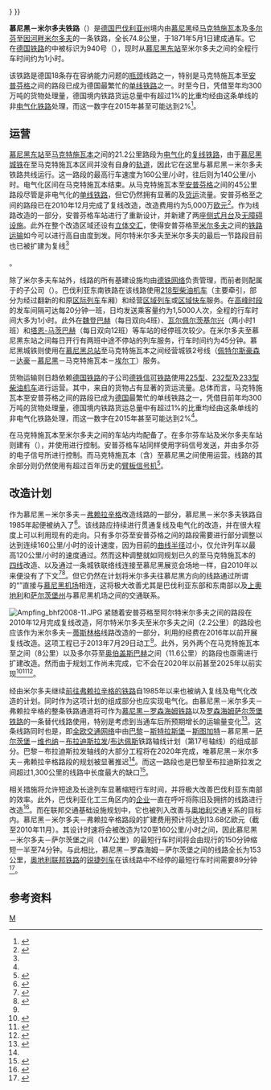 {{Infobox rail system-route
|box_width=350px
|rail_name=慕尼黑－米尔多夫铁路
|banner_color=red
|sec_banner_color=white
|third_banner_color=
|logo_filename=
|image_width=
|logo_bgcolor=
|logo_note=
|code_name=
|locale={{flag|Bavaria}}
|service_type=[[鐵路運輸|客货运输铁路]]
|begin_operation=1871年
|end_operation=
|operation_note=
|system_length=84.676公里
|line_title=路線
|lines=[[单线铁路|单线]]：马克特施瓦本－安普芬格<br>[[复线铁路|复线]]：其余路段
|stations=
|route_title=线路
|main_route=
|secondary_route=
|branch_route=
|standard=
|main_stations=
|ridership=
|fleet_size=
|track_gauge={{RailGauge|sg|al=off|allk=on}}
|max_speed=140公里/小时
|electrified=15千伏16.7赫兹~（慕尼黑－马克特施瓦本）
|rollingstock=
|depot=
|block_signal=
|control=
|system_map=
|mapimage_width=
|route_map=
{{BS-table3}}
{{BS2|STR||||{{link-de|慕尼黑南环铁路|Münchner Südring|慕尼黑南环铁路}}自[[慕尼黑中央车站|慕尼黑总站]]}}
{{BS4||STR|STR+l|tSTRaq|||{{link-de|慕尼黑城铁主线|Stammstrecke (S-Bahn München)}}自[[慕尼黑-帕兴车站|慕尼黑-帕兴]]}}
{{BS4|ABZq+r|KRZu|ABZg+r||||{{link-de|慕尼黑东－戴森霍芬铁路|Bahnstrecke München Ost–Deisenhofen|自戴森霍芬}}}}
{{BS4|ABZg+l|ABZgr|STR||||慕尼黑东站岔道}}
{{BS4|BHF|BHF|SBHF||0.0|'''[[慕尼黑东站|慕尼黑东站]]'''}}
{{BS4|STR|ABZgl|ABZg+r}}
{{BS4|ABZg+l|ABZgr|SBHF||1.1|{{link-de|莱希滕贝格环路|Leuchtenbergring|慕尼黑莱希滕贝格环路}}|}}
{{BS4|STR2u|STR3|ABZgl|STR+r|||机场－城铁分支点}}
{{BS4|STR+1|STR2u+4u|STR3|STR}}
{{BS4|STR|STR+1|STR+4u|STR}}
{{BS4|STR|SHST|ABZgl|ABZg+r|2.4|{{link-de|慕尼黑-莱姆畔山车站|Bahnhof München-Berg am Laim|慕尼黑-莱姆畔山}}}}
{{BS4|STR|STR|STR|DST|2.7|{{link-de|施泰因豪森 (慕尼黑)|Steinhausen (München)|施泰因豪森}}城铁车辆段}}
{{BS4|STR|STR|STR|STRl|||{{link-de|慕尼黑东站－慕尼黑机场铁路|Bahnstrecke München Ost–München Flughafen|往慕尼黑机场}}}}
{{BS4|STRr|STR|STR||||[[慕尼黑－罗森海姆铁路|往罗森海姆]]}}
{{BS4|STRq|ABZgr|STR||2.8||往罗森海姆 (莱姆畔山分支点)}}
{{BS2|KRZo|KRZo|||{{link-de|慕尼黑北环铁路|Münchner Nordring}}}}
{{BS2|BS2l|BS2r|4.3||慕尼黑-里姆西分支点 (莱姆畔山绕行线)}}
{{BS|SBHF|6.2|{{link-de|慕尼黑-里姆车站|Bahnhof München-Riem|慕尼黑-里姆}}|}}
{{BS2|BS2+l|BS2+r||}}
{{BS2|DST|STR||慕尼黑-里姆转运站}}
{{BS2|BS2l|BS2r|||}}
{{BS|eABZg+l|||{{link-de|慕尼黑-约翰内斯基兴－费尔德基兴铁路|Bahnstrecke München-Johanneskirchen–Feldkirchen|原连接线}}至{{link-de|慕尼黑北环铁路|Münchner Nordring}}}}
{{BS|SBHF|10.2|{{link-de|费尔德基兴 (慕尼黑县)|Feldkirchen (bei München)|费尔德基兴}}|}}
{{BS|SHST|12.4|[[慕尼黑附近基希海姆|海姆斯特滕]]|}}
{{BS|SHST|14.3|格鲁布|}}
{{BS|SHST|16.3|[[波因格|波因格]]|}}
{{BS|SBHF|21.1|[[马克特施瓦本|马克特施瓦本]]||508米}}
{{BS|ABZgl|||4={{link-de|马克特施瓦本－埃尔丁铁路|Bahnstrecke Markt Schwaben–Erding|往埃尔丁}}}}
{{BS|BHF|29.2|{{link-de|霍恩科芬|Hörlkofen}}||505米}}
{{BS|HST|32.2|[[瓦尔佩尔茨基尔兴|瓦尔佩尔茨基尔兴]]|}}
{{BS|eABZg+l|35.5||{{link-de|埃尔丁环线|Erdinger Ringschluss|瓦尔佩尔茨基尔兴联络线}}至[[慕尼黑机场|慕尼黑机场]] (规划)}}
{{BS|BHF|38.5|[[伦多夫|塔恩-马茨巴赫]]||476米}}
{{BS|eABZgr|||原{{link-de|塔恩-马茨巴赫－哈格铁路|Bahnstrecke Thann-Matzbach–Haag}}}}
{{BS|hKRZWae|||[[艾辛河_(德國)|艾辛河]]}}
{{BS|BHF|47.1|[[多尔芬|多尔芬]]||448米}}
{{BS|eABZgl|||原{{link-de|多尔芬－费尔登铁路|Bahnstrecke Dorfen–Velden}}}}
{{BS|eBHF|51.2|{{link-de|瓦森特格恩巴赫|Wasentegernbach}}|}}
{{BS|BHF|54.0|[[施温德格|施温德格]]||432米}}
{{BS|BHF|61.7|[[黑尔登斯泰因|魏登巴赫]]|}}
{{BS|BHF|66.7|[[安普芬格|安普芬格]]||420米}}
{{BS|ABZg+r|||{{link-de|罗森海姆－米尔多夫铁路|Bahnstrecke Rosenheim–Mühldorf|自罗森海姆}}}}
{{BS|WBRÜCKE1|||{{link-de|因河运河|Innkanal}}}}
{{BS|BHF|74.8| '''[[因河畔米尔多夫|因河畔米尔多夫]]'''||411米}}
{{BS|ABZgl|||{{link-de|米尔多夫－皮尔斯廷格铁路|Bahnstrecke Mühldorf–Pilsting|往诺伊马尔克特-圣法伊特}}}}
{{BS|ABZgr|||[[米尔多夫－弗赖拉辛格铁路|往弗赖拉辛格]]及{{link-de|米尔多夫－布尔格豪森铁路|Bahnstrecke Mühldorf–Burghausen|往布尔格豪森}}}}
{{BS|STR|||{{link-de|米尔多夫－因河畔辛巴铁路|Bahnstrecke Mühldorf–Simbach am Inn|往因河畔辛巴}}}}
{{!}}}
}}

'''慕尼黑－米尔多夫铁路'''（{{lang-de|'''Bahnstrecke München–Mühldorf'''}}）是[[德国|德国]][[巴伐利亚州|巴伐利亚州]]境内由[[慕尼黑|慕尼黑]]经[[马克特施瓦本|马克特施瓦本]]及[[多尔芬|多尔芬]]至[[因河畔米尔多夫|因河畔米尔多夫]]的一条铁路，全长74.8公里，于1871年5月1日建成通车。它在[[德国铁路|德国铁路]]的{{link-de|行车大纲|Kursbuch}}中被标识为940号（{{lang|de|KBS 940}}），现时从[[慕尼黑东站|慕尼黑东站]]至米尔多夫之间的全程行车时间约为1小时。

该铁路是德国18条存在容纳能力问题的[[瓶颈|瓶颈]]线路之一，特别是马克特施瓦本至[[安普芬格|安普芬格]]之间的路段已成为德国最繁忙的[[单线铁路|单线铁路]]之一。时至今日，凭借至年均300万吨的货物处理量，德国境内铁路货运总量中有超过1%的比重均经由这条单线的非[[电气化铁路|电气化铁路]]处理，而这一数字在2015年甚至可能达到2%<ref name="Konkret2011-06">{{de}}{{cite web|url=http://www.suedostbayernbahn.de/so_bayern/view/aktuell/newsletter.shtml|title=''Konkret'',|publisher=Südostbayernbahn|accessdate=2011-07-01|archive-date=2021-01-29|archive-url=https://web.archive.org/web/20210129082042/https://www.suedostbayernbahn.de/so_bayern/view/aktuell/newsletter.shtml|dead-url=no}}</ref>。

==运营==
[[慕尼黑东站|慕尼黑东站]]至[[马克特施瓦本|马克特施瓦本]]之间的21.2公里路段为[[电气化铁路|电气化]]的[[复线铁路|复线铁路]]，由于[[慕尼黑城铁|慕尼黑城铁]]在{{link-de|慕尼黑-莱姆|Trudering-Riem}}至马克特施瓦本区间并没有自身的[[轨道|轨道]]，因此它在这里与慕尼黑－米尔多夫铁路共线运行。这一路段的最高行车速度为160公里/小时，往后则为140公里/小时。电气化区间在马克特施瓦本结束。从马克特施瓦本至[[安普芬格|安普芬格]]之间的45公里路段尽管是非电气化的[[单线铁路|单线铁路]]，但它仍然拥有显著的{{link-de|载客运输|Personenverkehr|客运}}及[[货运|货运]]流量。安普芬格至{{link-de|阿尔特米尔多夫|Altmühldorf}}之间的路段已在2010年12月完成了复线改造，改造费用约为5,000万[[欧元|欧元]]<ref>{{de}}{{cite web |url =http://www.ovb-online.de/muehldorf/erste-schritt-ausbau-1045032.html |publisher =ovb-online.de |title =''Der erste Schritt zum Ausbau'' |date =2010-12-13 |accessdate =2010-12-13 |archive-date =2010-12-16 |archive-url =https://web.archive.org/web/20101216063400/http://www.ovb-online.de/muehldorf/erste-schritt-ausbau-1045032.html |dead-url =no }}</ref>。作为线路改造的一部分，安普芬格车站进行了重新设计，并新建了两座[[侧式月台|侧式月台]]及[[無障礙環境|无障碍设施]]。此外在整个改造区域还设有[[立体交汇|立体交汇]]，使得安普芬格至[[因河畔米尔多夫|米尔多夫]]之间的[[铁路运输|铁路运输]]如今可以进行高自由度到发。阿尔特米尔多夫至米尔多夫的最后一节路段目前也已被扩建为复线<ref name="PM-DB-180/2013">{{de}}{{cite web |url =http://www.deutschebahn.com/de/presse/pi_regional/4246414/by20130729.html |publisher =DB Mobility Logistics AG |title =''Baubeginn zweigleisiger Ausbau Altmühldorf–Tüßling'' |date =2013-07-29 |accessdate =2014-06-06 |deadurl =yes |archiveurl =https://web.archive.org/web/20140222210737/http://www.deutschebahn.com/de/presse/pi_regional/4246414/by20130729.html |archivedate =2014-02-22 }}</ref>。

除了米尔多夫车站外，线路的所有基建设施均由[[德铁网络|德铁网络]]负责管理，而前者则配属于{{link-de|德铁区域网络|RegioNetz}}的子公司{{link-de|巴伐利亚东南铁路|Südostbayernbahn}}（{{lang|de|SOB}}）。巴伐利亚东南铁路在该线路使用[[德国铁路218型柴油机车|218型柴油机车]]（主要牵引{{link-de|双层车厢|Doppelstockwagen}}，部分为经过翻新的{{link-de|n-型车厢|n-Wagen}}和原[[区际列车|区际列车]]车厢）和{{link-de|德国联邦铁路628型柴油动车组|DB-Baureihe 628|628型柴油动车组}}经营[[区域列车|区域列车]]或[[区域快车|区域快车]]服务。在[[高峰时段|高峰时段]]的发车间隔可达每20分钟一班，日均发送乘客量约为1,5000人次，全程的行车时间大多为1小时。此外在[[黑尔登斯泰因|魏登巴赫]]（每日双向4班）、[[瓦尔佩尔茨基尔兴|瓦尔佩尔茨基尔兴]]（两小时1班）和[[伦多夫|塔恩-马茨巴赫]]（每日双向12班）等车站的经停班次较少。在米尔多夫至慕尼黑东站之间每日开行有两班中途不停站的列车服务，行车时间约为45分钟。慕尼黑城铁则使用{{link-de|德国铁路423型电力动车组|DB-Baureihe 423|423型电力动车组}}在[[慕尼黑中央车站|慕尼黑总站]]至马克特施瓦本之间经营城铁2号线（[[佩特尔斯豪森|佩特尔斯豪森]]－[[达豪|达豪]]－[[慕尼黑|慕尼黑]]－马克特施瓦本－[[埃尔丁|埃尔丁]]）服务。

货物运输则日趋依赖[[德国铁路|德国铁路]]的子公司[[德铁信可铁路|德铁信可铁路]]使用[[德国铁路225型柴油机车|225型]]、[[德国铁路232型柴油机车|232型]]及[[德国铁路233型柴油机车|233型柴油机车]]进行运营。其中，来自{{link-de|巴伐利亚化工三角区|Bayerisches Chemiedreieck}}的货物占有显著的货运流量。总体而言，马克特施瓦本至安普芬格之间的路段已成为[[德国|德国]]最繁忙的单线铁路之一，凭借目前年均300万吨的货物处理量，德国境内铁路货运总量中有超过1%的比重均经由这条单线的非电气化铁路处理，而这一数字在2015年甚至可能达到2%<ref name="Konkret2011-06"/>。

在马克特施瓦本至米尔多夫之间的车站内均配备了{{link-de|调度员|Fahrdienstleiter}}。在多尔芬车站及米尔多夫车站则建有{{link-de|电子信号所|Elektronisches Stellwerk}}（{{lang|de|ESTW}}），并使用{{link-de|字码信号|Ks-Signalsystem}}进行控制。安普芬格车站同样使用字码信号发送，并由多尔芬的电子信号所进行控制。而马克特施瓦本（含）至慕尼黑之间使用{{link-de|主/预信号|H/V-Signalsystem}}运营。线路的其余部分则仍然使用有超过百年历史的[[臂板信号机|臂板信号机]]<ref>{{de}}{{cite web|url=http://www.feinstaubmafia.de/8.html|title=''Dieselparadiese in Deutschland'',|publisher=Eisenbahn in Deutschland|accessdate=2014-06-06|archive-date=2016-02-08|archive-url=https://web.archive.org/web/20160208231045/http://feinstaubmafia.de/8.html|dead-url=yes}}</ref>。

==改造计划==
作为慕尼黑－米尔多夫－[[弗赖拉辛格|弗赖拉辛格]]改造线路的一部分，慕尼黑－米尔多夫铁路自1985年起便被纳入了{{link-de|1985年联邦交通基础设施规划|Bundesverkehrswegeplan 1985|联邦交通基础设施规划}}<ref>{{de}}{{citation|author=Rüdiger Block|title=''ICE-Rennbahn: Die Neubaustrecken''|journal=Eisenbahn-Kurier Special: Hochgeschwindigkeitsverkehr|issue=21|year=1991|page=36–45}}</ref>。该线路应持续进行贯通复线及电气化的改造，并在很大程度上可以利用现有的走向。只有多尔芬至安普芬格之间的路段需要进行部分调整以达到连续160公里/小时的设计速度，因为目前的[[曲线半径|曲线半径]]过小，仅允许列车以最高120公里/小时的速度通过。然而这种调整就如同规划已久的至马克特施瓦本的[[四线铁路|四线]]改造、以及通过一条城铁联络线连接至慕尼黑展览会场地一样，自2010年以来便没有了下文<ref>{{de}}{{cite web |url =http://www.merkur-online.de/nachrichten/bayern/trotz-roehre-bahn-nadeloehr-bleibt-1008546.html |author =Dirk Walter |title =''Trotz 2. Röhre: Ein Bahn-Nadelöhr bleibt'' |accessdate =2010-10-12 |publisher =merkur-online.de |date =2010-16-11 |archive-date =2010-12-30 |archive-url =https://web.archive.org/web/20101230092837/http://www.merkur-online.de/nachrichten/bayern/trotz-roehre-bahn-nadeloehr-bleibt-1008546.html |dead-url =no }}</ref><ref>{{de}}{{citation | url=http://dipbt.bundestag.de/dip21/btd/17/122/1712230.pdf | title=''Drucksache 17/12230. Verkehrsinvestitionsbericht für das Berichtsjahr 2011'' | publisher=Deutscher Bundestag | page=90–92 | date=2013-01-25 | accessdate=2013-02-14 | format=PDF; 58,0 MB | archive-date=2016-06-03 | archive-url=https://web.archive.org/web/20160603230109/http://dipbt.bundestag.de/dip21/btd/17/122/1712230.pdf | dead-url=no }}</ref>。但它仍然在计划将米尔多夫往慕尼黑方向的线路通过所谓的“{{link-de|瓦尔佩尔茨基尔兴联络线|Erdinger Ringschluss}}”直接与[[慕尼黑机场|慕尼黑机场]]相连，这将极大改善尤其是巴伐利亚东部和东南部以及[[上奧地利|上奧地利]]和[[萨尔茨堡州|萨尔茨堡州]]与慕尼黑机场之间的交通联系。

[[File:Ampfing_bhf2008-11.JPG|thumb]]
紧随着安普芬格至阿尔特米尔多夫之间的路段在2010年12月完成复线改造，阿尔特米尔多夫至米尔多夫之间（2.2公里）的路段也应该作为米尔多夫－[[蒂斯林格|蒂斯林格]]线路改造的一部分，利用{{link-de|经济刺激计划|Konjunkturpolitik}}的经费在2016年以前开展复线改造。这项工程已于2013年7月29日动工<ref name="PM-DB-180/2013"/>。此外，另外两个在马克特施瓦本至{{link-de|霍恩科芬|Hörlkofen}}之间（8公里）以及多尔芬至[[伦多夫|奥伯盖斯巴赫]]之间（11.6公里）的路段也亟需进行扩建改造。然而由于规划工作尚未完成，它不会在2020年以前甚至2025年以前实现<ref>{{de}}{{cite web|url=http://www.focus.de/finanzen/news/bahn/bahn-kein-geld-mehr-fuer-das-schienennetz_aid_543273.html|title=''Kein Geld mehr für das Schienennetz''|publisher=FOCUS Online|date=2010-08-20|accessdate=2014-06-06|archive-date=2015-12-08|archive-url=https://web.archive.org/web/20151208234908/http://www.focus.de/finanzen/news/bahn/bahn-kein-geld-mehr-fuer-das-schienennetz_aid_543273.html|dead-url=no}}</ref><ref>{{de}}{{cite web|url=http://www.merkur-online.de/nachrichten/bayern/gefaehrdete-bahnstrecke-645980.html|title=''Streichliste: Gefährdete Bahnstrecke nach Mühldorf''|3=|publisher=merkur-online|date=2010-02-24|accessdate=2014-06-06|archive-date=2010-02-26|archive-url=https://web.archive.org/web/20100226201019/http://www.merkur-online.de/nachrichten/bayern/gefaehrdete-bahnstrecke-645980.html|dead-url=no}}</ref><ref>{{de}}{{cite web|url=http://www.sueddeutsche.de/muenchen/erding/bahnlinie-muenchen-muehldorf-freilassing-ringschluss-rueckt-in-weite-ferne-1.992001|title=''Ringschluss rückt in weite Ferne''|publisher=[[南德意志报|南德意志报]]|date=2010-08-24|accessdate=2014-06-06|archive-date=2016-03-03|archive-url=https://web.archive.org/web/20160303230126/http://www.sueddeutsche.de/muenchen/erding/bahnlinie-muenchen-muehldorf-freilassing-ringschluss-rueckt-in-weite-ferne-1.992001|dead-url=no}}</ref>。

经由米尔多夫继续[[米尔多夫－弗赖拉辛格铁路|前往弗赖拉辛格的铁路]]自1985年以来也被纳入复线及电气化改造的计划。同时{{link-de|米尔多夫－布尔格豪森铁路|Bahnstrecke Mühldorf–Burghausen|由蒂斯林格通往布尔格豪森的连接线}}作为这项计划的组成部分也应实现电气化。由慕尼黑－米尔多夫－弗赖拉辛格的整条铁路通道将可作为[[慕尼黑－罗森海姆铁路|慕尼黑－罗森海姆铁路]]以及[[罗森海姆萨尔茨堡铁路|罗森海姆萨尔茨堡铁路]]的一条替代线路使用，特别是考虑到当{{link-de|布伦纳基线隧道|Brennerbasistunnel}}通车后所预期增长的运输量变化<ref name="ausbau">{{de}}{{cite web|url=http://www.zukunft-suedostbayern.info/2014/02/s-bahn-ausbau-riem-markt-schwaben-schurer-spd-und-der-brenner-basistunnel/|title=''S- Bahn Ausbau Riem- Markt Schwaben: Schurer (SPD) und der Brenner- Basistunnel''|work=Bahnausbau München–Mühldorf–Freilassing ABS 38|date=2014-02-27|accessdate=2014-05-30|archive-date=2020-10-01|archive-url=https://web.archive.org/web/20201001185451/https://www.zukunft-suedostbayern.info/2014/02/s-bahn-ausbau-riem-markt-schwaben-schurer-spd-und-der-brenner-basistunnel/|dead-url=no}}</ref>。这条线路同时也是{{link-de|欧洲中轴线|Magistrale für Europa}}，即[[全欧交通网络|全欧交通网络]]中由[[巴黎|巴黎]]－[[斯特拉斯堡|斯特拉斯堡]]－[[斯图加特|斯图加特]]－慕尼黑－[[萨尔茨堡|萨尔茨堡]]－[[维也纳|维也纳]]－[[布拉迪斯拉发|布拉迪斯拉发]]/[[布达佩斯|布达佩斯]]铁路轴线计划（第17号轴线）的组成部分。巴黎－布拉迪斯拉发轴线的大部分工程将在2020年完成，唯慕尼黑－米尔多夫－弗赖拉辛格路段的规划被显著推迟<ref name="Konkret2011-06"/>。而这一路段也是巴黎至布拉迪斯拉发之间超过1,300公里的线路中长度最大的缺口<ref>{{de}}{{cite web|url=http://www.magistrale.org/projekt/planungs-und-realisierungsstand.html|title=''Planungs- und Realisierungsstand''|publisher=Magistrale für Europa|accessdate=2014-06-06|archive-date=2016-11-13|archive-url=https://web.archive.org/web/20161113030936/http://www.magistrale.org/projekt/planungs-und-realisierungsstand.html|dead-url=yes}}</ref>。

相关措施将允许短途及长途列车显著缩短行车时间，并将极大改善巴伐利亚东南部的{{link-de|区域运输|Regionalverkehr}}效率。此外，巴伐利亚化工三角区内的[[企业|企业]]一直在呼吁将陈旧及拥挤的线路进行改造<ref>{{de}}{{cite web|url=https://www.muenchen.ihk.de/de/WirUeberUns/Publikationen/Magazin-wirtschaft-/Aktuelle-Ausgabe-und-Archiv2/Magazin-05-2009/Sonderheft/Engpaessen-geht-s-an-den-Kragen.html|title=''Engpässen geht's an den Kragen''|publisher=IHK für München und Oberbayern|accessdate=2014-06-06|archive-url=https://web.archive.org/web/20140606223449/https://www.muenchen.ihk.de/de/WirUeberUns/Publikationen/Magazin-wirtschaft-/Aktuelle-Ausgabe-und-Archiv2/Magazin-05-2009/Sonderheft/Engpaessen-geht-s-an-den-Kragen.html|archive-date=2014-06-06|dead-url=yes}}</ref>。而在联邦交通基础设施规划中，它也被列入改善与[[奥地利|奥地利]]交通关系的目标内。慕尼黑－米尔多夫－弗赖拉辛格路段的扩建费用预计将达到13.68亿欧元（截至2010年11月）。其设计时速将会被改造为120至160公里/小时之间，因此慕尼黑－米尔多夫－萨尔茨堡之间（147公里）的最短行车时间将会由现行的150分钟缩短一半至74分钟。与此相比，慕尼黑－罗森海姆－萨尔茨堡之间的线路全长为153公里，[[奥地利联邦铁路|奥地利联邦铁路]]的[[锐捷列车|锐捷列车]]在该线路中不经停的最短行车时间需要89分钟<ref>{{de}}{{citation | author=Deutscher Bundestag | title=''Verkehrsinvestitionsbericht für das Berichtsjahr 2012'' | issue=18/580 | publisher=Bundesanzeiger Verlagsgesellschaft mbH | location=Köln | date=2014-02-18 | ISSN=0722-8333 | url=http://dipbt.bundestag.de/dip21/btd/18/005/1800580.pdf PDF | accessdate=2014-02-24 | format=PDF | archive-date=2021-03-11 | archive-url=https://web.archive.org/web/20210311235557/http://dipbt.bundestag.de/dip21/btd/18/005/1800580.pdf | dead-url=no }}</ref>。

==参考资料==
{{reflist}}

[[Category:德国铁路线|M]]